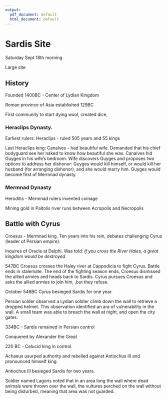 ```yaml
---
output:
  pdf_document: default
  html_document: default
---
```

# Sardis Site
Saturday Sept 18th morning

Large site

## History

Founded 1400BC - Center of Lydian Kingdom

Roman province of Asia established 129BC

First community to start dying wool, created dice, 

### Heraclips Dynasty.

Earliest rulers: Heraclips - ruled 505 years and 55 kings

Last Heraclips king: Canalves - had beautiful wife. Demanded that his chief bodyguard see her naked to know how beautiful she was.  Canalves hid Guyges in his wife's bedroom.  Wife discovers Guyges and proposes two options to address her dishonor:  Guyges would kill himself, or would kill her husband (for arranging dishonor), and she would marry him. Guyges would become first of Mermnad dynasty.

### Mermnad Dynasty

Heroditis - Mermnad rulers invented coinage

Mining gold in Paltolis river runs between Acropolis and Necropolis



## Battle with Cyrus

Croesus - Mermnad king. Ten years into his rein, debates challenging Cyrus (leader of Persian empire).  

Inquires of Oracle at Delphi. Was told:  _If you cross the River Hales, a great kingdom would be destroyed_

547BC  Croesus crosses the Haley river at Cappodicia to fight Cyrus.  Battle ends in stalemate.  The end of the fighting season ends, Croesus dismissed the allied armies and heads back to Sardis. Cyrus pursues Croesus and asks the allied armies to join him, ,but they refuse.

October 546BC Cyrus besieged Sardis for one year.

Persian solder observed a Lydian soldier climb down the wall to retrieve a dropped helmet.  This observation identified an ara of vulnerability in the wall.  A small team was able to breach the wall at night, and open the city gates.

334BC - Sardis remained in Persian control

Conquered by Alexander the Great

220 BC - Celucid king in control

Achaeus usurped authority and rebelled against Antiochus III and pronounced himself king.

Antiochus III besieged Sardis for two years.

Soldier named Lagoris noted that in an area long the wall where dead animals were thrown over the wall, the vultures perched on the wall without being disturbed, meaning that area was not guarded.
